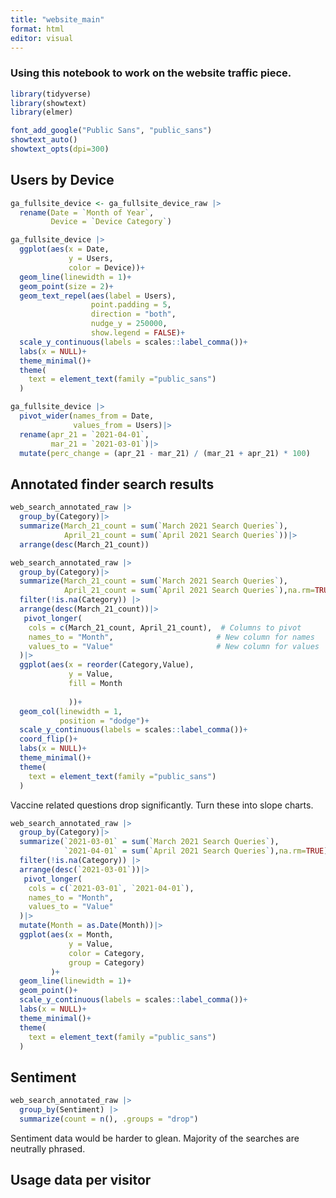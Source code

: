```yaml
---
title: "website_main"
format: html
editor: visual
---
```


### Using this notebook to work on the website traffic piece.

```r
library(tidyverse)
library(showtext)
library(elmer)
```

```r
font_add_google("Public Sans", "public_sans")
showtext_auto()
showtext_opts(dpi=300)
```

## Users by Device

```r
ga_fullsite_device <- ga_fullsite_device_raw |>
  rename(Date = `Month of Year`,
         Device = `Device Category`)
```

```r
ga_fullsite_device |>
  ggplot(aes(x = Date, 
             y = Users,
             color = Device))+
  geom_line(linewidth = 1)+
  geom_point(size = 2)+
  geom_text_repel(aes(label = Users),
                  point.padding = 5,
                  direction = "both",
                  nudge_y = 250000,
                  show.legend = FALSE)+
  scale_y_continuous(labels = scales::label_comma())+
  labs(x = NULL)+
  theme_minimal()+
  theme(
    text = element_text(family ="public_sans")
  )
```

```r
ga_fullsite_device |>
  pivot_wider(names_from = Date,
              values_from = Users)|>
  rename(apr_21 = `2021-04-01`,
         mar_21 = `2021-03-01`)|>
  mutate(perc_change = (apr_21 - mar_21) / (mar_21 + apr_21) * 100)

```

## Annotated finder search results

```r
web_search_annotated_raw |> 
  group_by(Category)|>
  summarize(March_21_count = sum(`March 2021 Search Queries`),
            April_21_count = sum(`April 2021 Search Queries`))|>
  arrange(desc(March_21_count))
```

```r
web_search_annotated_raw |> 
  group_by(Category)|>
  summarize(March_21_count = sum(`March 2021 Search Queries`),
            April_21_count = sum(`April 2021 Search Queries`),na.rm=TRUE)|>
  filter(!is.na(Category)) |>
  arrange(desc(March_21_count))|>
   pivot_longer(
    cols = c(March_21_count, April_21_count),  # Columns to pivot
    names_to = "Month",                       # New column for names
    values_to = "Value"                       # New column for values
  )|>
  ggplot(aes(x = reorder(Category,Value),
             y = Value,
             fill = Month
             
             ))+
  geom_col(linewidth = 1,
           position = "dodge")+
  scale_y_continuous(labels = scales::label_comma())+
  coord_flip()+
  labs(x = NULL)+
  theme_minimal()+
  theme(
    text = element_text(family ="public_sans")
  )
```

Vaccine related questions drop significantly. Turn these into slope charts.

```r
web_search_annotated_raw |> 
  group_by(Category)|>
  summarize(`2021-03-01` = sum(`March 2021 Search Queries`),
            `2021-04-01` = sum(`April 2021 Search Queries`),na.rm=TRUE)|>
  filter(!is.na(Category)) |>
  arrange(desc(`2021-03-01`))|>
   pivot_longer(
    cols = c(`2021-03-01`, `2021-04-01`),  
    names_to = "Month",                    
    values_to = "Value" 
  )|>
  mutate(Month = as.Date(Month))|>
  ggplot(aes(x = Month,
             y = Value,
             color = Category,
             group = Category)
         )+
  geom_line(linewidth = 1)+
  geom_point()+
  scale_y_continuous(labels = scales::label_comma())+
  labs(x = NULL)+
  theme_minimal()+
  theme(
    text = element_text(family ="public_sans")
  )
```

## Sentiment

```r
web_search_annotated_raw |>
  group_by(Sentiment) |>
  summarize(count = n(), .groups = "drop")
```

Sentiment data would be harder to glean. Majority of the searches are neutrally phrased.

## Usage data per visitor
